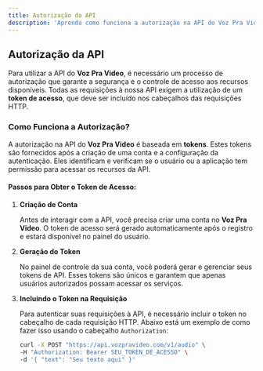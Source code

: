```yaml
---
title: Autorização da API
description: 'Aprenda como funciona a autorização na API do Voz Pra Video e como utilizar tokens de acesso.'
---
```


## Autorização da API

Para utilizar a API do **Voz Pra Video**, é necessário um processo de autorização que garante a segurança e o controle de acesso aos recursos disponíveis. Todas as requisições à nossa API exigem a utilização de um **token de acesso**, que deve ser incluído nos cabeçalhos das requisições HTTP.

### Como Funciona a Autorização?

A autorização na API do **Voz Pra Video** é baseada em **tokens**. Estes tokens são fornecidos após a criação de uma conta e a configuração da autenticação. Eles identificam e verificam se o usuário ou a aplicação tem permissão para acessar os recursos da API.

#### Passos para Obter o Token de Acesso:

1. **Criação de Conta**
   
   Antes de interagir com a API, você precisa criar uma conta no **Voz Pra Video**. O token de acesso será gerado automaticamente após o registro e estará disponível no painel do usuário.

2. **Geração do Token**

   No painel de controle da sua conta, você poderá gerar e gerenciar seus tokens de API. Esses tokens são únicos e garantem que apenas usuários autorizados possam acessar os serviços.

3. **Incluindo o Token na Requisição**

   Para autenticar suas requisições à API, é necessário incluir o token no cabeçalho de cada requisição HTTP. Abaixo está um exemplo de como fazer isso usando o cabeçalho `Authorization`:

   ```bash
   curl -X POST "https://api.vozpravideo.com/v1/audio" \
   -H "Authorization: Bearer SEU_TOKEN_DE_ACESSO" \
   -d '{ "text": "Seu texto aqui" }'
